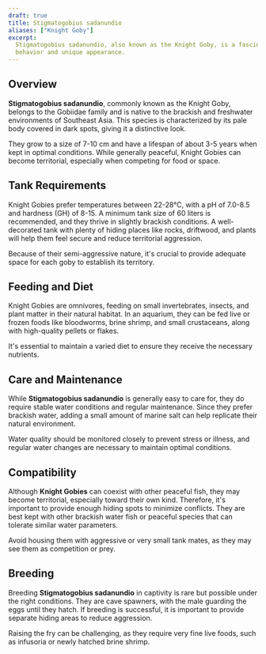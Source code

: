 ```yaml
---
draft: true
title: Stigmatogobius sadanundio
aliases: ["Knight Goby"]
excerpt:
  Stigmatogobius sadanundio, also known as the Knight Goby, is a fascinating small fish known for its territorial
  behavior and unique appearance.
---
```


## Overview

**Stigmatogobius sadanundio**, commonly known as the Knight Goby, belongs to the Gobiidae family and is native to the
brackish and freshwater environments of Southeast Asia. This species is characterized by its pale body covered in dark
spots, giving it a distinctive look.

They grow to a size of 7-10 cm and have a lifespan of about 3-5 years when kept in optimal conditions. While generally
peaceful, Knight Gobies can become territorial, especially when competing for food or space.

## Tank Requirements

Knight Gobies prefer temperatures between 22-28°C, with a pH of 7.0-8.5 and hardness (GH) of 8-15. A minimum tank size
of 60 liters is recommended, and they thrive in slightly brackish conditions. A well-decorated tank with plenty of
hiding places like rocks, driftwood, and plants will help them feel secure and reduce territorial aggression.

Because of their semi-aggressive nature, it's crucial to provide adequate space for each goby to establish its
territory.

## Feeding and Diet

Knight Gobies are omnivores, feeding on small invertebrates, insects, and plant matter in their natural habitat. In an
aquarium, they can be fed live or frozen foods like bloodworms, brine shrimp, and small crustaceans, along with
high-quality pellets or flakes.

It's essential to maintain a varied diet to ensure they receive the necessary nutrients.

## Care and Maintenance

While **Stigmatogobius sadanundio** is generally easy to care for, they do require stable water conditions and regular
maintenance. Since they prefer brackish water, adding a small amount of marine salt can help replicate their natural
environment.

Water quality should be monitored closely to prevent stress or illness, and regular water changes are necessary to
maintain optimal conditions.

## Compatibility

Although **Knight Gobies** can coexist with other peaceful fish, they may become territorial, especially toward their
own kind. Therefore, it's important to provide enough hiding spots to minimize conflicts. They are best kept with other
brackish water fish or peaceful species that can tolerate similar water parameters.

Avoid housing them with aggressive or very small tank mates, as they may see them as competition or prey.

## Breeding

Breeding **Stigmatogobius sadanundio** in captivity is rare but possible under the right conditions. They are cave
spawners, with the male guarding the eggs until they hatch. If breeding is successful, it is important to provide
separate hiding areas to reduce aggression.

Raising the fry can be challenging, as they require very fine live foods, such as infusoria or newly hatched brine
shrimp.
